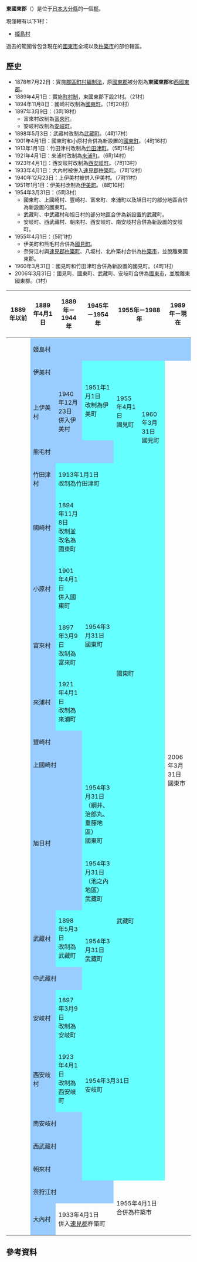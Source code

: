 {{日本郡
| 郡 = 東國東郡
| 日文原名 = 東国東郡
| 平假名 = ひがしくにさきぐん
| 羅馬字拼音 = Higashikunisaki-gun
| 地圖=[[File:_Himeshima_in_Oita_Prefecture.png|250px]]
| 都道府縣 = 大分縣
| 編號 = 
| 町 = 
| 村 = 1
| 經度 = 
| 緯度 = 
| 註記 = 
|}}
'''東國東郡'''（{{jpn|j=東国東郡|hg=ひがしくにさきぐん|rm=Higashikunisaki gun|f=y}}）是位于[[日本|日本]][[大分縣|大分縣]]的一個[[郡|郡]]。

現僅轄有以下1村：
*[[姬島村|姬島村]]

過去的範圍曾包含現在的[[國東市|國東市]]全域以及[[杵築市|杵築市]]的部份轄區。

== 歷史 ==
* 1878年7月22日：實施[[郡區町村編制法|郡區町村編制法]]，原[[國東郡|國東郡]]被分割為'''東國東郡'''和[[西國東郡|西國東郡]]。
* 1889年4月1日：實施[[町村制|町村制]]，東國東郡下設21村。（21村）
* 1894年11月8日：國崎村改制為[[國東町|國東町]]。（1町20村）
* 1897年3月9日：（3町18村）
** 富來村改制為[[富來町|富來町]]。
** 安岐村改制為[[安岐町|安岐町]]。
* 1898年5月3日：武藏村改制為[[武藏町|武藏町]]。（4町17村）
* 1901年4月1日：國東町和小原村合併為新設置的[[國東町|國東町]]。（4町16村）
* 1913年1月1日：竹田津村改制為[[竹田津町|竹田津町]]。（5町15村）
* 1921年4月1日：來浦村改制為[[來浦町|來浦町]]。（6町14村）
* 1923年4月1日：西安岐村改制為[[西安岐町|西安岐町]]。（7町13村）
* 1933年4月1日：大內村被併入[[速見郡|速見郡]][[杵築町|杵築町]]。（7町12村）
* 1940年12月23日：上伊美村被併入伊美村。（7町11村）
* 1951年1月1日：伊美村改制為[[伊美町|伊美町]]。（8町10村）
* 1954年3月31日：（5町3村）
** 國東町、上國崎村、豐崎村、富來町、來浦町以及旭日村的部分地區合併為新設置的國東町。
** 武藏町、中武藏村和旭日村的部分地區合併為新設置的武藏町。
** 安岐町、西武藏村、朝來村、西安岐町、南安岐村合併為新設置的安岐町。
* 1955年4月1日：（5町1村）
** 伊美町和熊毛村合併為[[國見町|國見町]]。
** 奈狩江村與[[速見郡|速見郡]][[杵築町|杵築町]]、八坂村、北杵築村合併為[[杵築市|杵築市]]，並脫離東國東郡。
* 1960年3月31日：國見町和竹田津町合併為新設置的國見町。（4町1村）
* 2006年3月31日：國見町、國東町、武藏町、安岐町合併為[[國東市|國東市]]，並脫離東國東郡。（1村）

{| class="wikitable" style="font-size:x-small"
! 1889年以前
! 1889年4月1日
! 1889年－1944年
! 1945年－1954年
! colspan="2" | 1955年－1988年
! 1989年－現在
! 現在
|-
|
| colspan=7 style="background-color:#9cf;" | 姬島村
|-
|
| colspan=2 style="background-color:#9cf;" | 伊美村
| rowspan="2" style="background-color:#6ff;" | 1951年1月1日<br />改制為伊美町
| rowspan="3" style="background-color:#6ff;" | 1955年4月1日<br />國見町
| rowspan="4" style="background-color:#6ff;" | 1960年3月31日<br />國見町
| colspan=2 rowspan="19" | 2006年3月31日<br />國東市
|-
|
| style="background-color:#9cf;" | 上伊美村
| style="background-color:#9cf;" | 1940年12月23日<br />併入伊美村
|-
|
| colspan=3 style="background-color:#9cf;" | 熊毛村
|-
|
| style="background-color:#9cf;" | 竹田津村
| colspan=3 style="background-color:#6ff;" | 1913年1月1日<br />改制為竹田津町
|-
|
| style="background-color:#9cf;" | 國崎村
| style="background-color:#6ff;" | 1894年11月8日<br />改制並改名為<br />國東町
| rowspan="6" style="background-color:#6ff;" | 1954年3月31日<br />國東町
| rowspan="7" colspan="2" style="background-color:#6ff;" | 國東町
|-
|
| style="background-color:#9cf;" | 小原村
| style="background-color:#6ff;" | 1901年4月1日<br />併入國東町
|-
|
| style="background-color:#9cf;" | 富來村
| style="background-color:#6ff;" | 1897年3月9日<br />改制為富來町
|-
|
| style="background-color:#9cf;" | 來浦村
| style="background-color:#6ff;" | 1921年4月1日<br />改制為來浦町
|-
|
| colspan=2 style="background-color:#9cf;" | 豐崎村
|-
|
| colspan=2 style="background-color:#9cf;" | 上國崎村
|-
| rowspan=2 | 
| colspan=2 rowspan="2" style="background-color:#9cf;" | 旭日村
| style="background-color:#6ff;" | 1954年3月31日<br />（綱井、治郎丸、重藤地區）<br />國東町
|-
| style="background-color:#6ff;" | 1954年3月31日<br />（池之內地區）<br />武藏町
| rowspan="3" colspan="2" style="background-color:#6ff;" | 武藏町
|-
|
| style="background-color:#9cf;" | 武藏村
| style="background-color:#6ff;" | 1898年5月3日<br />改制為武藏町
| rowspan="2" style="background-color:#6ff;" | 1954年3月31日<br />武藏町
|-
|
| colspan=2 style="background-color:#9cf;" | 中武藏村
|-
|
| style="background-color:#9cf;" | 安岐村
| style="background-color:#6ff;" | 1897年3月9日<br />改制為安岐町
| colspan=3 rowspan="5" style="background-color:#6ff;" | 1954年3月31日<br />安岐町
|-
|
| style="background-color:#9cf;" | 西安岐村
| style="background-color:#6ff;" | 1923年4月1日<br />改制為西安岐町
|-
|
| colspan=2 style="background-color:#9cf;" | 南安岐村
|-
|
| colspan=2 style="background-color:#9cf;" | 西武藏村
|-
|
| colspan=2 style="background-color:#9cf;" | 朝來村
|-
|
| colspan=3 style="background-color:#9cf;" | 奈狩江村
| colspan=4 rowspan="2" | 1955年4月1日<br />合併為杵築市
|-
|
| style="background-color:#9cf;" | 大內村
| colspan=2 | 1933年4月1日<br />併入[[速見郡|速見郡]]杵築町
|}

==參考資料==
<div class="references-small">
<references />
</div>

{{大分縣}}